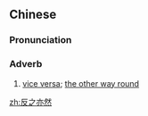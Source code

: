 ==Chinese==
{{zh-forms|type=211}}

===Pronunciation===
{{zh-pron
|m=fǎnzhīyìrán
|c=faan2 zi1 jik6 jin4
|cat=adv
}}

===Adverb===
{{zh-adv}}

# [[vice versa]]; [[the other way round]]

[[zh:反之亦然]]